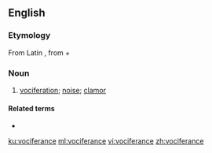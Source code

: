 ==English==

===Etymology===
From Latin {{m|la|vōciferor||shout}}, from {{m|la|vōx||voice}} + {{m|la|ferō||carry}}

===Noun===
{{en-noun|-}}
# {{label|en|rare}} [[vociferation]]; [[noise]]; [[clamor]]
<!-- [[R. Browning]] no passage in Webster-->

====Related terms====
* {{l|en|vociferousness}}

[[ku:vociferance]]
[[ml:vociferance]]
[[vi:vociferance]]
[[zh:vociferance]]